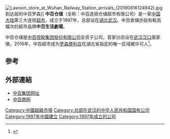 {{Refimprove|time=2020-10-09T11:27:11+00:00}}
[[File:Lawson_store_at_Wuhan_Railway_Station_arrivals_(20190816124942).jpg|thumb]]到达层的中百罗森]]
'''中百仓储'''（全称：中百连锁仓储超市有限公司）是一家[[中国大陆|中国大陆]]第三大连锁[[超市|超市]]，成立于1997年，总部设在[[湖北|湖北]][[武汉|武汉]]。中百倉儲亦設有較高檔次的超市品牌'''中百生活劇場'''。

中百仓储是[[中百集团|中百控股集团股份有限公司]]全资子公司，首家分店设在[[武汉|武汉]][[汉口|汉口]]唐家墩。2016年，中百超市成为[[羅森_(便利店)|罗森便利店]]在湖北省指定的唯一区域被许可人<ref>{{cite web|url=http://company.cnstock.com/company/scp_dsy/tcsy_rdgs/201602/3701945.htm|title=中百集团牵手罗森加码便利店|publisher=中国证券网|date=2016-02-02|accessdate=2020-09-06}}</ref>。

==参考==
{{refs}}
== 外部連結 ==
*[http://www.whzb.com 中百集团网址]{{Wayback|url=http://www.whzb.com/ |date=20170630054610 }}
*[http://www.zon100.com 中百商网]{{Wayback|url=http://www.zon100.com/ |date=20191223192928 }}

{{中国大陆超级市场}}

[[Category:中國超級市場|Category:中國超級市場]]
[[Category:总部在武汉的中华人民共和国国有公司|Category:总部在武汉的中华人民共和国国有公司]]
[[Category:1997年中國建立|Category:1997年中國建立]]
[[Category:1997年成立的公司|Category:1997年成立的公司]]
{{chinese-company-stub}}